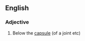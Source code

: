 ==English==

===Adjective===
{{en-adj|-}}

# {{context|biology}} Below the [[capsule]] (of a joint etc)
